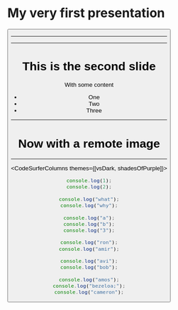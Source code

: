 



# My very first presentation

<Button text="one two one two" link="/" />

---

<Bottleneck />

---

# This is the second slide

With some content

- One
- Two
- Three

---

# Now with a remote image

<div style={{width: '100vw'}}>
  <BuilderSlideSection/>
</div>

<!-- ---

<CodeSurfer theme={myTheme}>

```js
import React from 'react';
import MuiButton from '@mui/material/Button';

const Button = ({ text, link, type }) => {
  return (
    <MuiButton text={text} href={link} variant={type}>
      {text}
    </MuiButton>
  );
};

export default Button
```

```js 1
console.log(1);
console.log(2);
console.log(3);
```

```js 
console.log(1);
console.log(2);
console.log(3);
console.log(4);
console.log(5);
console.log(6);
```

</CodeSurfer>

-->

---

<CodeSurferColumns themes={[vsDark, shadesOfPurple]}>

<Step subtitle="First Step">

```js
console.log(1);
console.log(2);
```

```js
console.log("what");
console.log("why");
```

```js
console.log("a");
console.log("b");
console.log("3");
```

</Step>

<Step subtitle="Second Step">

```js 2
console.log("ron");
console.log("amir");
```

```js 2
console.log("avi");
console.log("bob");
```

```js 2
console.log("amos");
console.log("bezeloa;");
console.log("cameron");
```

</Step>

</CodeSurferColumns>